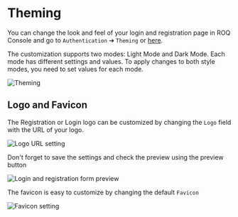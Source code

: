 
# Theming

You can change the look and feel of your login and registration page in 
ROQ Console and go to `Authentication` ➔ `Theming` or [here](https://console.roq.tech/settings/authentication-form/theming).

<Callout type="info" emoji="ℹ️">
The customization supports two modes: Light Mode and Dark Mode. Each mode has different settings and values. To apply changes to both style modes, you need to set values for each mode.
</Callout>

![Theming](/new-auth-theming.png)

## Logo and Favicon

The Registration or Login logo can be customized by changing the `Logo` field with the URL of your logo.

![Logo URL setting](/logo-url.png)

Don't forget to save the settings and check the preview using the preview button

![Login and registration form preview](/login-registration-preview.png)

The favicon is easy to customize by changing the default `Favicon`

![Favicon setting](/favicon-custom-upload.png)

